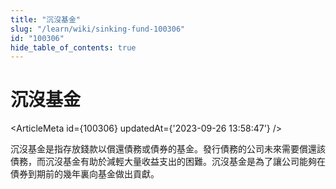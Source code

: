 ```yaml
---
title: "沉沒基金"
slug: "/learn/wiki/sinking-fund-100306"
id: "100306"
hide_table_of_contents: true
---
```



# 沉沒基金

<ArticleMeta id={100306} updatedAt={'2023-09-26 13:58:47'} />
<div className='border-solid border-b border-t-0 my-4 border-[var(--ifm-color-gray-300)]' />

沉沒基金是指存放錢款以償還債務或債券的基金。發行債務的公司未來需要償還該債務，而沉沒基金有助於減輕大量收益支出的困難。沉沒基金是為了讓公司能夠在債券到期前的幾年裏向基金做出貢獻。
